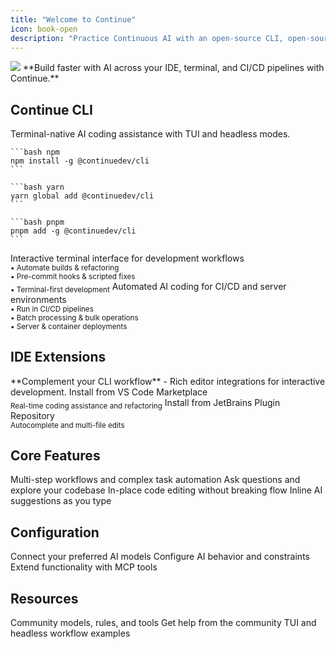 ```yaml
---
title: "Welcome to Continue"
icon: book-open
description: "Practice Continuous AI with an open-source CLI, open-source IDE extensions, and a Hub for custom agents"
---
```


<Frame>
  <img src="/images/intro-0c302b9c15b890c251b1ad04586c880f.png" />
</Frame>

<Note>
  **Build faster with AI across your IDE, terminal, and CI/CD pipelines with
  Continue.**
</Note>

## Continue CLI

<Info>Terminal-native AI coding assistance with TUI and headless modes.</Info>

<CodeGroup>

    ```bash npm
    npm install -g @continuedev/cli
    ```

    ```bash yarn
    yarn global add @continuedev/cli
    ```

    ```bash pnpm
    pnpm add -g @continuedev/cli
    ```

</CodeGroup>

<CardGroup cols={2}>
  <Card
    title="TUI Mode"
    icon="terminal"
    href="/cli/overview#tui-mode%3A-interactive-development"
  >
    Interactive terminal interface for development workflows
    <br />
    <sub>• Automate builds & refactoring</sub>
    <br />
    <sub>• Pre-commit hooks & scripted fixes</sub>
    <br />
    <sub>• Terminal-first development</sub>
  </Card>
  <Card
    title="Headless Mode"
    icon="server"
    href="/cli/overview#headless-mode%3A-production-automation"
  >
    Automated AI coding for CI/CD and server environments
    <br />
    <sub>• Run in CI/CD pipelines</sub>
    <br />
    <sub>• Batch processing & bulk operations</sub>
    <br />
    <sub>• Server & container deployments</sub>
  </Card>
</CardGroup>

## IDE Extensions

<Info>
  **Complement your CLI workflow** - Rich editor integrations for interactive
  development.
</Info>

<CardGroup cols={2}>
  <Card
    title="VS Code"
    icon="code"
    href="https://marketplace.visualstudio.com/items?itemName=Continue.continue"
  >
    Install from VS Code Marketplace
    <br />
    <sub>Real-time coding assistance and refactoring</sub>
  </Card>
  <Card
    title="JetBrains"
    icon="jet-fighter"
    href="https://plugins.jetbrains.com/plugin/22707-continue-extension"
  >
    Install from JetBrains Plugin Repository
    <br />
    <sub>Autocomplete and multi-file edits</sub>
  </Card>
</CardGroup>

## Core Features

<CardGroup cols={2}>
  <Card title="Agent" icon="robot" href="/ide-extensions/agent/quick-start">
    Multi-step workflows and complex task automation
  </Card>
  <Card title="Chat" icon="messages" href="/ide-extensions/chat/quick-start">
    Ask questions and explore your codebase
  </Card>
  <Card title="Edit" icon="pen-to-square" href="/ide-extensions/edit/quick-start">
    In-place code editing without breaking flow
  </Card>
  <Card
    title="Autocomplete"
    icon="sparkles"
    href="/ide-extensions/autocomplete/quick-start"
  >
    Inline AI suggestions as you type
  </Card>
</CardGroup>

## Configuration

<CardGroup cols={3}>
  <Card title="Models" icon="brain" href="/customize/models">
    Connect your preferred AI models
  </Card>
  <Card title="Rules" icon="shield" href="/customize/rules">
    Configure AI behavior and constraints
  </Card>
  <Card title="MCPs" icon="wrench" href="/customize/mcp-tools">
    Extend functionality with MCP tools
  </Card>
</CardGroup>

## Resources

<CardGroup cols={3}>
  <Card title="Continue Hub" icon="globe" href="https://hub.continue.dev/">
    Community models, rules, and tools
  </Card>
  <Card
    title="GitHub Discussions"
    icon="comments"
    href="https://github.com/continuedev/continue/discussions"
  >
    Get help from the community
  </Card>
  <Card
    title="CLI Examples"
    icon="code-branch"
    href="/guides/overview#continuous-ai"
  >
    TUI and headless workflow examples
  </Card>
</CardGroup>
